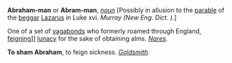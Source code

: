 '''Abraham-man''' or '''Abram-man''', ''[[noun (part of speech)|noun]]'' [Possibly in allusion to the [[parable]] of the [[beggar]] [[Lazarus]] in Luke xvi. ''Murray (New Eng. Dict. ).'']

One of a set of [[vagabonds]] who formerly roamed through England, [[feign]]ing]] [[lunacy]] for the sake of obtaining alms. ''[[Nares (source)|Nares]].''

'''To sham Abraham''', to feign sickness. ''[[Goldsmith (source)|Goldsmith]].''